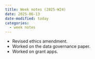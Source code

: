 ```yaml
---
title: Week notes (2025-W24)
date: 2025-06-13
date-modified: today
categories:
  - week notes
---
```


- Revised ethics amendment.
- Worked on the data governance paper.
- Worked on grant apps.
